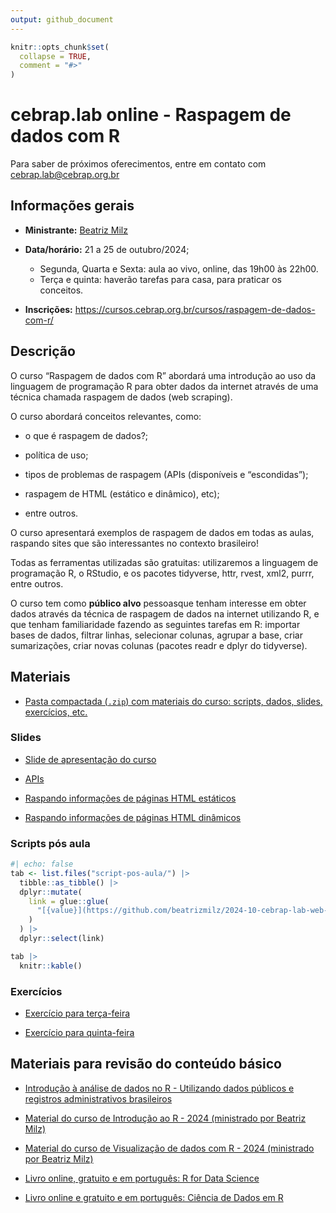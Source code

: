 ```yaml
---
output: github_document
---
```


<!-- README.md is generated from README.Rmd. Please edit that file -->

```r
knitr::opts_chunk$set(
  collapse = TRUE,
  comment = "#>"
)
```

# cebrap.lab online -  Raspagem de dados com R

Para saber de próximos oferecimentos, entre em contato com <cebrap.lab@cebrap.org.br>


## Informações gerais

- **Ministrante:** [Beatriz Milz](https://beamilz.com/about/)

- **Data/horário:** 21 a 25 de outubro/2024;
  - Segunda, Quarta e Sexta: aula ao vivo, online, das 19h00 às 22h00.
  - Terça e quinta: haverão tarefas para casa, para praticar os conceitos.

- **Inscrições:** <https://cursos.cebrap.org.br/cursos/raspagem-de-dados-com-r/>

## Descrição

O curso “Raspagem de dados com R” abordará uma introdução ao uso da linguagem de programação R para obter dados da internet através de uma técnica chamada raspagem de dados (web scraping).

O curso abordará conceitos relevantes, como: 

  - o que é raspagem de dados?; 

  - política de uso; 

  - tipos de problemas de raspagem (APIs (disponíveis e “escondidas”);

  - raspagem de HTML (estático e dinâmico), etc);

  - entre outros. 

O curso apresentará exemplos de raspagem de dados em todas as aulas, raspando sites que são interessantes no contexto brasileiro!

Todas as ferramentas utilizadas são gratuitas: utilizaremos a linguagem de programação R, o RStudio, e os pacotes tidyverse, httr, rvest, xml2, purrr, entre outros. 

O curso tem como **público alvo**  pessoasque tenham interesse em obter dados através da técnica de raspagem de dados na internet utilizando R, e que tenham familiaridade fazendo as seguintes tarefas em R: importar bases de dados, filtrar linhas, selecionar colunas, agrupar a base, criar sumarizações, criar novas colunas (pacotes readr e dplyr do tidyverse).

## Materiais

- [Pasta compactada (`.zip`) com materiais do curso: scripts, dados, slides, exercícios, etc.](https://github.com/beatrizmilz/2024-10-cebrap-lab-web-scraping/archive/refs/heads/main.zip)

### Slides

- [Slide de apresentação do curso](https://beatrizmilz.github.io/2024-10-cebrap-lab-web-scraping/slides/introducao-ao-curso.html)

- [APIs](https://beatrizmilz.github.io/2024-10-cebrap-lab-web-scraping/slides/api.html)

- [Raspando informações de páginas HTML estáticos](https://beatrizmilz.github.io/2024-10-cebrap-lab-web-scraping/slides/html-estatico.html)

- [Raspando informações de páginas HTML dinâmicos](https://beatrizmilz.github.io/2024-10-cebrap-lab-web-scraping/slides/html-dinamico.html)



### Scripts pós aula

```r
#| echo: false
tab <- list.files("script-pos-aula/") |>
  tibble::as_tibble() |>
  dplyr::mutate(
    link = glue::glue(
      "[{value}](https://github.com/beatrizmilz/2024-10-cebrap-lab-web-scraping/blob/main/script-pos-aula/{value})"
    )
  ) |>
  dplyr::select(link)

tab |>
  knitr::kable()
```


### Exercícios

- [Exercício para terça-feira](https://github.com/beatrizmilz/2024-10-cebrap-lab-web-scraping/blob/main/exercicios/01-exercicios-terca.R)

- [Exercício para quinta-feira](https://github.com/beatrizmilz/2024-10-cebrap-lab-web-scraping/blob/main/exercicios/02-exercicios-quinta.R)



## Materiais para revisão do conteúdo básico

- [Introdução à análise de dados no R - Utilizando dados públicos e registros administrativos brasileiros](https://ipeadata-lab.github.io/curso_r_intro_202409/)

- [Material do curso de Introdução ao R - 2024 (ministrado por Beatriz Milz)](https://beatrizmilz.github.io/2024-08-cebrap-lab-intro-R/)

- [Material do curso de Visualização de dados com R - 2024 (ministrado por Beatriz Milz)](https://beatrizmilz.github.io/2024-09-cebrap-lab-viz/)

- [Livro online, gratuito e em português: R for Data Science](https://cienciadedatos.github.io/pt-r4ds/)

- [Livro online e gratuito e em português: Ciência de Dados em R](https://livro.curso-r.com/7-2-dplyr.html)
